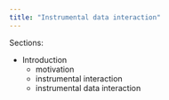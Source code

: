 ```yaml
---
title: "Instrumental data interaction"
---
```


Sections:

- Introduction
    - motivation
    - instrumental interaction
    - instrumental data interaction


<div>
<!--
<script type="text/javascript" src="/js/sql/sql-wasm.js"></script>
<script type="module">
    import {hello} from '/js/sql-shell.js'
    hello("hep")
</script>
-->
<script>
const importObject = {
  imports: { imported_func: (arg) => console.log(arg) },
};
WebAssembly.instantiateStreaming(fetch("simple.wasm"), importObject).then(
  (obj) => obj.instance.exports.exported_func()
);
</script>
</div>